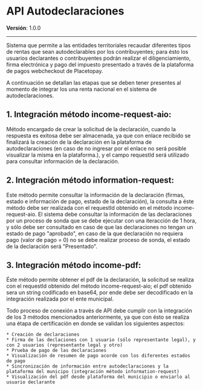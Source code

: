# API Autodeclaraciones
**Versión**: 1.0.0

---

Sistema que permite a las entidades territoriales recaudar diferentes tipos de rentas que sean autodeclarables por los contribuyentes; para ésto los usuarios declarantes o contribuyentes podrán realizar el diligenciamiento, firma electrónica y pago del impuesto presentado a través de la plataforma de pagos webcheckout de Placetopay.

A continuación se detallan las etapas que se deben tener presentes al momento de integrar los una renta nacional en el sistema de autodeclaraciones.

## 1. Integración método income-request-aio:
Método encargado de crear la solicitud de la declaración, cuando la respuesta es exitosa debe ser almacenada, ya que con enlace recibido se finalizará la creación de la declaración en la plataforma de autodeclaraciones (en caso de no ingresar por el enlace no será posible visualizar la misma en la plataforma.), y el campo requestId será utilizado para consultar información de la declaración.

## 2. Integración método information-request:
Este método permite consultar la información de la declaración (firmas, estado e información de pago, estado de la declaración), la consulta a éste método debe ser realizada con el requestId obtenido en el método income-request-aio. El sistema debe consultar la información de las declaraciones por un proceso de sonda que se debe ejecutar con una iteracción de 1 hora, y sólo debe ser consultado en caso de que las declaraciones no tengan un estado de pago "aprobado", en caso de la que declaración no requiera pago (valor de pago = 0) no se debe realizar proceso de sonda, el estado de la declaración será "Presentado".

## 3. Integración método income-pdf:
Éste método permite obtener el pdf de la declaración, la solicitud se realiza con el requestId obtenido del método income-request-aio; el pdf obtenido sera un string codificado en base64, por ende debe ser decodificado en la integración realizada por el ente municipal.

<Note>
    Todo proceso de conexión a través de API debe cumplir con la integración de los 3 métodos mencionados anteriormente, ya que con ésto se realiza una étapa de certificación en donde se validan los siguientes aspectos:

    * Creación de declaraciones
    * Firma de las declaciones con 1 usuario (sólo representante legal), y con 2 usuarios (representante legal y otro)
    * Prueba de pago de las declaraciones
    * Visualización de resumen de pago acorde con los diferentes estados de pago
    * Sincronización de información entre autodeclaraciones y la plataforma del municipo (integración método information-request)
    * Visualización del pdf desde plataforma del municipio o enviarlo al usuario declarante
</Note>
